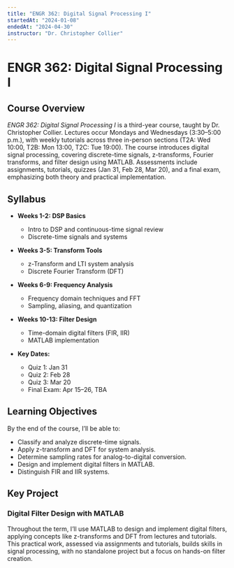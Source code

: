 ```yaml
---
title: "ENGR 362: Digital Signal Processing I"
startedAt: "2024-01-08"
endedAt: "2024-04-30"
instructor: "Dr. Christopher Collier"
---
```

# ENGR 362: Digital Signal Processing I

## Course Overview

*ENGR 362: Digital Signal Processing I* is a third-year course, taught by Dr. Christopher Collier. Lectures occur Mondays and Wednesdays (3:30–5:00 p.m.), with weekly tutorials across three in-person sections (T2A: Wed 10:00, T2B: Mon 13:00, T2C: Tue 19:00). The course introduces digital signal processing, covering discrete-time signals, z-transforms, Fourier transforms, and filter design using MATLAB. Assessments include assignments, tutorials, quizzes (Jan 31, Feb 28, Mar 20), and a final exam, emphasizing both theory and practical implementation.

## Syllabus

- **Weeks 1-2: DSP Basics**  
  - Intro to DSP and continuous-time signal review  
  - Discrete-time signals and systems  

- **Weeks 3-5: Transform Tools**  
  - z-Transform and LTI system analysis  
  - Discrete Fourier Transform (DFT)  

- **Weeks 6-9: Frequency Analysis**  
  - Frequency domain techniques and FFT  
  - Sampling, aliasing, and quantization  

- **Weeks 10-13: Filter Design**  
  - Time-domain digital filters (FIR, IIR)  
  - MATLAB implementation  

- **Key Dates:**  
  - Quiz 1: Jan 31  
  - Quiz 2: Feb 28  
  - Quiz 3: Mar 20  
  - Final Exam: Apr 15–26, TBA  

## Learning Objectives

By the end of the course, I’ll be able to:  
- Classify and analyze discrete-time signals.  
- Apply z-transform and DFT for system analysis.  
- Determine sampling rates for analog-to-digital conversion.  
- Design and implement digital filters in MATLAB.  
- Distinguish FIR and IIR systems.  

## Key Project

### Digital Filter Design with MATLAB  
Throughout the term, I’ll use MATLAB to design and implement digital filters, applying concepts like z-transforms and DFT from lectures and tutorials. This practical work, assessed via assignments and tutorials, builds skills in signal processing, with no standalone project but a focus on hands-on filter creation.